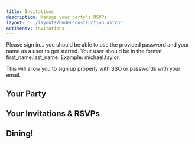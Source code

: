 ```yaml
---
title: Invitations
description: Manage your party's RSVPs
layout: '../layouts/UnderConstruction.astro'
activenav: invitations
---
```


Please sign in... you should be able to use the provided password and your name as a
user to get started. Your user should be in the format first_name.last_name. Example:
michael.taylor.

This will allow you to sign up properly with SSO or passwords with your email.

## Your Party

## Your Invitations & RSVPs

## Dining!

